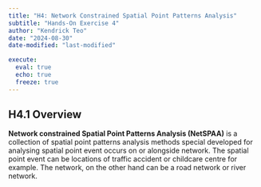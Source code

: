 ```yaml
---
title: "H4: Network Constrained Spatial Point Patterns Analysis"
subtitle: "Hands-On Exercise 4"
author: "Kendrick Teo"
date: "2024-08-30"
date-modified: "last-modified"

execute: 
  eval: true
  echo: true
  freeze: true
---
```


## H4.1 Overview

**Network constrained Spatial Point Patterns Analysis (NetSPAA)** is a collection of spatial point patterns analysis methods special developed for analysing spatial point event occurs on or alongside network. The spatial point event can be locations of traffic accident or childcare centre for example. The network, on the other hand can be a road network or river network.